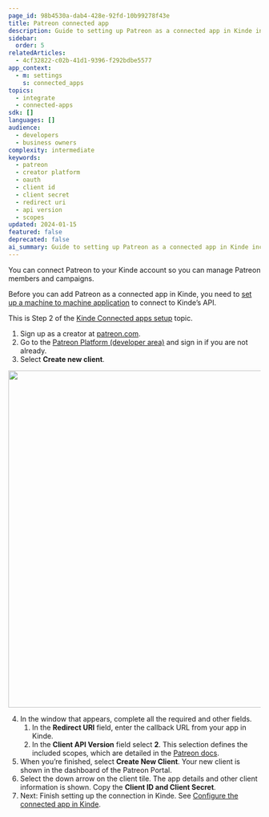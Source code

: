 ```yaml
---
page_id: 98b4530a-dab4-428e-92fd-10b99278f43e
title: Patreon connected app
description: Guide to setting up Patreon as a connected app in Kinde including creator platform registration, OAuth client creation, and API version configuration
sidebar:
  order: 5
relatedArticles:
  - 4cf32822-c02b-41d1-9396-f292bdbe5577
app_context:
  - m: settings
    s: connected_apps
topics:
  - integrate
  - connected-apps
sdk: []
languages: []
audience:
  - developers
  - business owners
complexity: intermediate
keywords:
  - patreon
  - creator platform
  - oauth
  - client id
  - client secret
  - redirect uri
  - api version
  - scopes
updated: 2024-01-15
featured: false
deprecated: false
ai_summary: Guide to setting up Patreon as a connected app in Kinde including creator platform registration, OAuth client creation, and API version configuration.
---
```


You can connect Patreon to your Kinde account so you can manage Patreon members and campaigns.

Before you can add Patreon as a connected app in Kinde, you need to [set up a machine to machine application](/developer-tools/kinde-api/connect-to-kinde-api/) to connect to Kinde’s API.

This is Step 2 of the [Kinde Connected apps setup](/integrate/connected-apps/add-connected-apps/#step-2-set-up-the-app-you-want-to-connect) topic.

1. Sign up as a creator at [patreon.com](http://patreon.com/).
2. Go to the [Patreon Platform (developer area)](https://www.patreon.com/portal/registration/register-clients) and sign in if you are not already.
3. Select **Create new client**.

<img
  src="https://imagedelivery.net/skPPZTHzSlcslvHjesZQcQ/a35a8351-ed96-41ea-2adb-4e2339adb400/public"
  alt=""
  width="672px"
  height="auto"
  fetchpriority="low"
  loading="lazy"
  decoding="async"
/>

4. In the window that appears, complete all the required and other fields.
   1. In the **Redirect URI** field, enter the callback URL from your app in Kinde.
   2. In the **Client API Version** field select **2**. This selection defines the included scopes, which are detailed in the [Patreon docs](https://docs.patreon.com/#scopes).
5. When you’re finished, select **Create New Client**. Your new client is shown in the dashboard of the Patreon Portal.
6. Select the down arrow on the client tile. The app details and other client information is shown. Copy the **Client ID and Client Secret**.
7. Next: Finish setting up the connection in Kinde. See [Configure the connected app in Kinde](/integrate/connected-apps/add-connected-apps/#step-3-configure-the-connected-app-in-kinde).
